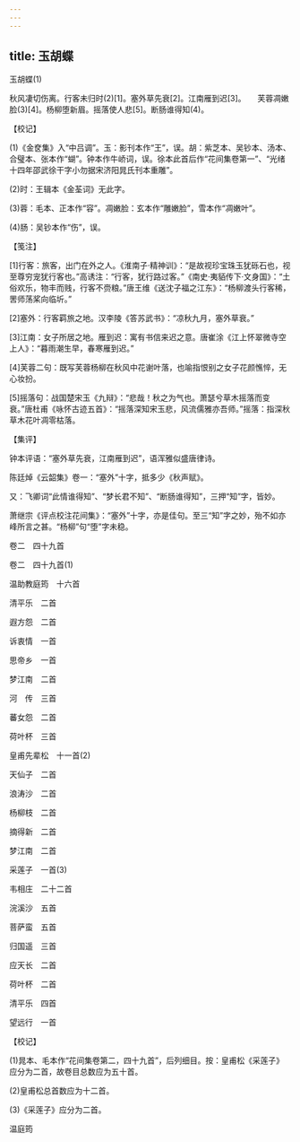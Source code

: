 ```yaml
---
---
---
```

title: 玉胡蝶
---



玉胡蝶(1)


秋风凄切伤离。行客未归时(2)[1]。塞外草先衰[2]。江南雁到迟[3]。　　芙蓉凋嫩脸(3)[4]。杨柳堕新眉。摇落使人悲[5]。断肠谁得知(4)。





【校记】


(1)《金奁集》入“中吕调”。玉：影刊本作“王”，误。胡：紫芝本、吴钞本、汤本、合璧本、张本作“蝴”。钟本作牛峤词，误。徐本此首后作“花间集卷第一”、“光绪十四年邵武徐干字小勿据宋济阳晁氏刊本重雕”。

(2)时：王辑本《金荃词》无此字。

(3)蓉：毛本、正本作“容”。凋嫩脸：玄本作“雕嫩脸”，雪本作“凋嫩叶”。

(4)肠：吴钞本作“伤”，误。





【笺注】


[1]行客：旅客，出门在外之人。《淮南子·精神训》：“是故视珍宝珠玉犹砾石也，视至尊穷宠犹行客也。”高诱注：“行客，犹行路过客。”《南史·夷貊传下·文身国》：“土俗欢乐，物丰而贱，行客不赍粮。”唐王维《送沈子福之江东》：“杨柳渡头行客稀，罟师荡桨向临圻。”

[2]塞外：行客羁旅之地。汉李陵《答苏武书》：“凉秋九月，塞外草衰。”

[3]江南：女子所居之地。雁到迟：寓有书信来迟之意。唐崔涂《江上怀翠微寺空上人》：“暮雨潮生早，春寒雁到迟。”

[4]芙蓉二句：既写芙蓉杨柳在秋风中花谢叶落，也喻指恨别之女子花颜憔悴，无心妆扮。

[5]摇落句：战国楚宋玉《九辩》：“悲哉！秋之为气也。萧瑟兮草木摇落而变衰。”唐杜甫《咏怀古迹五首》：“摇落深知宋玉悲，风流儒雅亦吾师。”摇落：指深秋草木花叶凋零枯落。





【集评】


钟本评语：“塞外草先衰，江南雁到迟”，语浑雅似盛唐律诗。

陈廷焯《云韶集》卷一：“塞外”十字，抵多少《秋声赋》。

又：飞卿词“此情谁得知”、“梦长君不知”、“断肠谁得知”，三押“知”字，皆妙。

萧继宗《评点校注花间集》：“塞外”十字，亦是佳句。至三“知”字之妙，殆不如亦峰所言之甚。“杨柳”句“堕”字未稳。







卷二　四十九首

卷二　四十九首(1)


温助教庭筠　十六首


清平乐　二首

遐方怨　二首

诉衷情　一首

思帝乡　一首

梦江南　二首

河　传　三首

蕃女怨　二首

荷叶杯　三首





皇甫先辈松　十一首(2)


天仙子　二首

浪涛沙　二首

杨柳枝　二首

摘得新　二首

梦江南　二首

采莲子　一首(3)





韦相庄　二十二首


浣溪沙　五首

菩萨蛮　五首

归国遥　三首

应天长　二首

荷叶杯　二首

清平乐　四首

望远行　一首





【校记】


(1)晁本、毛本作“花间集卷第二，四十九首”，后列细目。按：皇甫松《采莲子》应分为二首，故卷目总数应为五十首。

(2)皇甫松总首数应为十二首。

(3)《采莲子》应分为二首。







温庭筠
